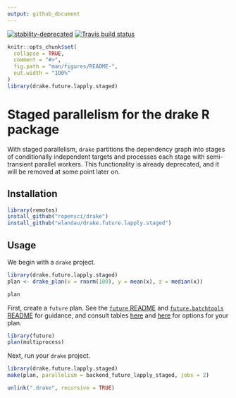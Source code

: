 ```yaml
---
output: github_document
---
```


[![stability-deprecated](https://img.shields.io/badge/stability-deprecated-red.svg)](https://github.com/emersion/stability-badges#deprecated)
[![Travis build status](https://travis-ci.org/wlandau/drake.staged.svg?branch=master)](https://travis-ci.org/wlandau/drake.staged)

<!-- README.md is generated from README.Rmd. Please edit that file -->

```r
knitr::opts_chunk$set(
  collapse = TRUE,
  comment = "#>",
  fig.path = "man/figures/README-",
  out.width = "100%"
)
library(drake.future.lapply.staged)
```

# Staged parallelism for the drake R package

With staged parallelism, `drake` partitions the dependency graph into stages of conditionally independent targets and processes each stage with semi-transient parallel workers. This functionality is already deprecated, and it will be removed at some point later on.

## Installation

```r
library(remotes)
install_github("ropensci/drake")
install_github("wlandau/drake.future.lapply.staged")
```

## Usage

We begin with a `drake` project.

```r
library(drake.future.lapply.staged)
plan <- drake_plan(x = rnorm(100), y = mean(x), z = median(x))

plan
```

First, create a `future` plan. See the [`future` README](https://github.com/HenrikBengtsson/future/blob/master/README.md) and [`future.batchtools` README](https://github.com/HenrikBengtsson/future.batchtools/blob/master/README.md) for guidance, and consult tables [here](https://github.com/HenrikBengtsson/future/blob/master/README.md#controlling-how-futures-are-resolved) and [here](https://github.com/HenrikBengtsson/future.batchtools/blob/master/README.md#choosing-batchtools-backend) for options for your plan.

```r
library(future)
plan(multiprocess)
```

Next, run your `drake` project.

```r
library(drake.future.lapply.staged)
make(plan, parallelism = backend_future_lapply_staged, jobs = 2)
```

```r
unlink(".drake", recursive = TRUE)
```